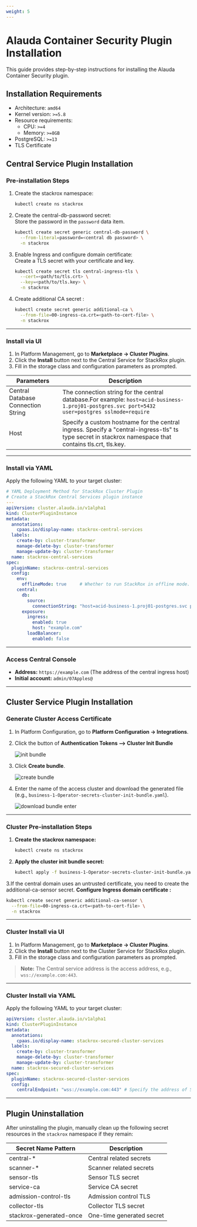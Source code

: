 ```yaml
---
weight: 5
---
```


# Alauda Container Security Plugin Installation

This guide provides step-by-step instructions for installing the Alauda Container Security plugin.

## Installation Requirements

- Architecture: `amd64`
- Kernel version: `>=5.8`
- Resource requirements:
  - CPU: `>=4`
  - Memory: `>=8GB`
- PostgreSQL: `>=13`
- TLS Certificate

## Central Service Plugin Installation

### Pre-installation Steps

1. Create the stackrox namespace:

   ```bash
   kubectl create ns stackrox
   ```

2. Create the central-db-password secret:  
   Store the password in the `password` data item.

   ```bash
   kubectl create secret generic central-db-password \
     --from-literal=password=<central db password> \
     -n stackrox
   ```

3. Enable Ingress and configure domain certificate:  
   Create a TLS secret with your certificate and key.

   ```bash
   kubectl create secret tls central-ingress-tls \
     --cert=<path/to/tls.crt> \
     --key=<path/to/tls.key> \
     -n stackrox
   ```

4. Create additional CA secret :

   ```bash
   kubectl create secret generic additional-ca \
     --from-file=00-ingress-ca.crt=<path-to-cert-file> \
     -n stackrox
   ```

---

### Install via UI

1. In Platform Management, go to **Marketplace → Cluster Plugins**.
2. Click the **Install** button next to the Central Service for StackRox plugin.
3. Fill in the storage class and configuration parameters as prompted.  

|Parameters|Description|
|---|---|
|Central Database Connection String|The connection string for the central database.For example: `host=acid-business-1.proj01-postgres.svc port=5432 user=postgres sslmode=require`|
|Host|Specify a custom hostname for the central ingress. Specify a "central-ingress-tls" ts type secret in stackrox namespace that contains tls.crt, tls.key.|

---

### Install via YAML

Apply the following YAML to your target cluster:

```yaml
# YAML Deployment Method for StackRox Cluster Plugin
# Create a StackRox Central Services plugin instance
---
apiVersion: cluster.alauda.io/v1alpha1
kind: ClusterPluginInstance
metadata:
  annotations:
    cpaas.io/display-name: stackrox-central-services
  labels:
    create-by: cluster-transformer
    manage-delete-by: cluster-transformer
    manage-update-by: cluster-transformer
  name: stackrox-central-services
spec:
  pluginName: stackrox-central-services
  config:
    env:
      offlineMode: true     # Whether to run StackRox in offline mode.
    central:
      db:
        source:                    
          connectionString: "host=acid-business-1.proj01-postgres.svc port=5432 user=postgres sslmode=require" # Specify the database connection string
      exposure:
        ingress:
          enabled: true
          host: "example.com"
        loadBalancer:
          enabled: false
```

---

### Access Central Console

- **Address:** `https://example.com` (The address of the central ingress host)
- **Initial account:** `admin/07Apples@`

---

## Cluster Service Plugin Installation

### Generate Cluster Access Certificate

1. In Platform Configuration, go to **Platform Configuration → Integrations**.

2. Click the button of **Authentication Tokens --> Cluster Init Bundle**
   
   ![init bundle](../assets/init_bundle.png)  

3. Click **Create bundle**.  
   
   ![create bundle](../assets/create_bundle.png)
4. Enter the name of the access cluster and download the generated file (e.g., `business-1-Operator-secrets-cluster-init-bundle.yaml`).  
   
   ![download bundle enter](../assets/create_bundle_enter.png)

---

### Cluster Pre-installation Steps

1. **Create the stackrox namespace:**

   ```bash
   kubectl create ns stackrox
   ```

2. **Apply the cluster init bundle secret:**

   ```bash
   kubectl apply -f business-1-Operator-secrets-cluster-init-bundle.yaml -n stackrox
   ```

3.If the central domain uses an untrusted certificate, you need to create the additional-ca-sensor secret. 
**Configure Ingress domain certificate :**

   ```bash
   kubectl create secret generic additional-ca-sensor \
     --from-file=00-ingress-ca.crt=<path-to-cert-file> \
     -n stackrox
   ```

---

### Cluster Install via UI

1. In Platform Management, go to **Marketplace → Cluster Plugins**.
2. Click the **Install** button next to the Cluster Service for StackRox plugin.
3. Fill in the storage class and configuration parameters as prompted.  

> **Note:** The Central service address is the access address, e.g., `wss://example.com:443`.

---

### Cluster Install via YAML

Apply the following YAML to your target cluster:

```yaml
apiVersion: cluster.alauda.io/v1alpha1
kind: ClusterPluginInstance
metadata:
  annotations:
    cpaas.io/display-name: stackrox-secured-cluster-services
  labels:
    create-by: cluster-transformer
    manage-delete-by: cluster-transformer
    manage-update-by: cluster-transformer
  name: stackrox-secured-cluster-services
spec:
  pluginName: stackrox-secured-cluster-services
  config:
    centralEndpoint: "wss://example.com:443" # Specify the address of StackRox Central Services
```

---

## Plugin Uninstallation

After uninstalling the plugin, manually clean up the following secret resources in the `stackrox` namespace if they remain:

| Secret Name Pattern         | Description                |
|----------------------------|----------------------------|
| central-*                  | Central related secrets    |
| scanner-*                  | Scanner related secrets    |
| sensor-tls                 | Sensor TLS secret          |
| service-ca                 | Service CA secret          |
| admission-control-tls      | Admission control TLS      |
| collector-tls              | Collector TLS secret       |
| stackrox-generated-once    | One-time generated secret  |

